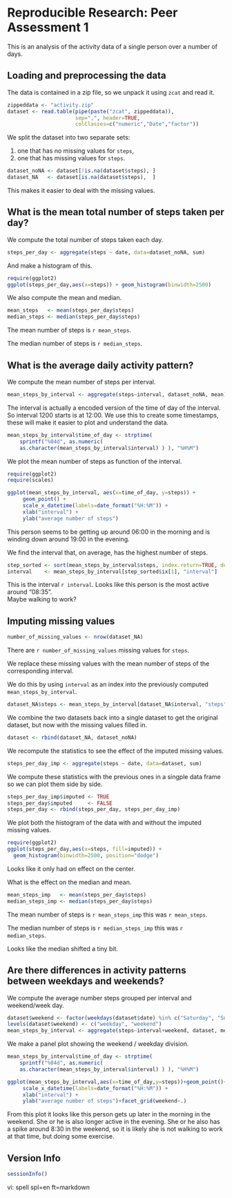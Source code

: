 # Reproducible Research: Peer Assessment 1

This is an analysis of the activity data of a single person over a number of days.

## Loading and preprocessing the data

The data is contained in a zip file, so we unpack it using `zcat`
and read it.
```r
zippeddata <- "activity.zip"
dataset <- read.table(pipe(paste("zcat", zippeddata)), 
                      sep=",", header=TRUE,
                      colClasses=c("numeric","Date","factor"))
```

We split the dataset into two separate sets:

1. one that has no missing values for `steps`,
2. one that has missing values for `steps`.  

```r
dataset_noNA <- dataset[!is.na(dataset$steps), ]
dataset_NA   <- dataset[is.na(dataset$steps),  ]
```

This makes it easier to deal with the missing values.


## What is the mean total number of steps taken per day?

We compute the total number of steps taken each day.
```r
steps_per_day <- aggregate(steps ~ date, data=dataset_noNA, sum)
```

And make a histogram of this.
```r
require(ggplot2)
ggplot(steps_per_day,aes(x=steps)) + geom_histogram(binwidth=2500)
```

We also compute the mean and median.

```r
mean_steps   <- mean(steps_per_day$steps) 
median_steps <- median(steps_per_day$steps)
```

The mean number of steps is `r mean_steps`.

The median number of steps is `r median_steps`.


## What is the average daily activity pattern?

We compute the mean number of steps per interval.

```r
mean_steps_by_interval <- aggregate(steps~interval, dataset_noNA, mean)
```

The interval is actually a encoded version of the time of day of the interval.
So interval 1200 starts is at 12:00. We use this to create some timestamps, these
will make it easier to plot and understand the data.

```r
mean_steps_by_interval$time_of_day <- strptime(
    sprintf("%04d", as.numeric( 
    as.character(mean_steps_by_interval$interval) ) ), "%H%M")
```

We plot the mean number of steps as function of the interval.
```r
require(ggplot2)
require(scales)

ggplot(mean_steps_by_interval, aes(x=time_of_day, y=steps)) + 
     geom_point() +
     scale_x_datetime(labels=date_format("%H:%M")) + 
     xlab("interval") + 
     ylab("average number of steps")
```

This person seems to be getting up around 06:00 in the morning and is winding
down around 19:00 in the evening.

We find the interval that, on average, has the highest number of steps.
```r
step_sorted <- sort(mean_steps_by_interval$steps, index.return=TRUE, decreasing=TRUE)
interval    <- mean_steps_by_interval[step_sorted$ix[1], "interval"]
```

This is the interval `r interval`.
Looks like this person is the most active around "08:35".  
Maybe walking to work?


## Imputing missing values

```r
number_of_missing_values <- nrow(dataset_NA)
```

There are `r number_of_missing_values` missing values for `steps`.

We replace these missing values with the mean number of steps
of the corresponding interval.

We do this by using `interval` as an index into the previously
computed `mean_steps_by_interval`.
```r
dataset_NA$steps <- mean_steps_by_interval[dataset_NA$interval, "steps"]
```

We combine the two datasets back into a single dataset to get the original
dataset, but now with the missing values filled in.
```r
dataset <- rbind(dataset_NA, dataset_noNA)
```

We recompute the statistics to see the effect of the imputed missing values.

```r
steps_per_day_imp <- aggregate(steps ~ date, data=dataset, sum)
```

We compute these statistics with the previous ones in a singple
data frame so we can plot them side by side.
```r
steps_per_day_imp$imputed <- TRUE
steps_per_day$imputed     <- FALSE
steps_per_day <- rbind(steps_per_day, steps_per_day_imp)

```

We plot both the histogram of the data with and without the imputed missing values.
```r
require(ggplot2)
ggplot(steps_per_day,aes(x=steps, fill=imputed)) + 
  geom_histogram(binwidth=2500, position="dodge")
```
Looks like it only had on effect on the center.

What is the effect on the median and mean.
```r
mean_steps_imp   <- mean(steps_per_day$steps) 
median_steps_imp <- median(steps_per_day$steps)
```

The mean number of steps is `r mean_steps_imp` this was `r mean_steps`.

The median number of steps is `r median_steps_imp` this was `r median_steps`.

Looks like the median shifted a tiny bit.


## Are there differences in activity patterns between weekdays and weekends?

We compute the average number steps grouped per interval and weekend/week day.
```r
dataset$weekend <- factor(weekdays(dataset$date) %in% c("Saturday", "Sunday"))
levels(dataset$weekend) <- c("weekday", "weekend")
mean_steps_by_interval <- aggregate(steps~interval+weekend, dataset, mean)
```

We make a panel plot showing the weekend / weekday division.
```r

mean_steps_by_interval$time_of_day <- strptime(
    sprintf("%04d", as.numeric( 
    as.character(mean_steps_by_interval$interval) ) ), "%H%M")

ggplot(mean_steps_by_interval,aes(x=time_of_day,y=steps))+geom_point()+
     scale_x_datetime(labels=date_format("%H:%M")) +
     xlab("interval") + 
     ylab("average number of steps")+facet_grid(weekend~.)
```

From this plot it looks like this person gets up later in the morning
in the weekend. She or he is also longer active in the evening.
She or he also has a spike around 8:30 in the weekend, so it is likely
she is not walking to work at that time, but doing some exercise.


## Version Info

```r
sessionInfo()
```

vi: spell spl=en ft=markdown
